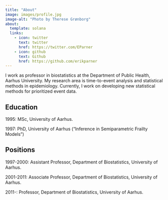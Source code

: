 ```yaml
---
title: "About"
image: images/profile.jpg
image-alt: "Photo by Therese Grønborg"
about:
  template: solana
  links:
    - icon: twitter
      text: twitter
      href: https://twitter.com/EParner
    - icon: github
      text: Github
      href: https://github.com/erikparner
---
```


I work as professor in biostatistics at the Department of Public Health, Aarhus University. My research area is time-to-event analysis and statistical methods in epidemiology. Currently, I work on developing new statistical methods for prioritized event data.

## Education

1995:	MSc, University of Aarhus.
        
1997: PhD, University of Aarhus (“Inference in Semiparametric Frailty Models”)

## Positions

1997-2000: Assistant Professor, Department of Biostatistics, University of Aarhus.

2001-2011: Associate Professor, Department of Biostatistics, University of Aarhus.

2011-: Professor, Department of Biostatistics, University of Aarhus.

